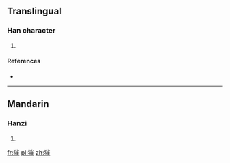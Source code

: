 ==Translingual==

===Han character===
{{Han char|rn=94|rad=犬|as=11|sn=14|four=|canj=大竹山人土 (KHUOG)}}

# {{defn|Han|sort=犬11}}

====References====
* {{Han ref|kx=0718.041|hdz=21365.110|uh=7355|ud=29525}}

----

==Mandarin==

===Hanzi===
{{cmn-hanzi|pin=[[cuī]] ([[cui1]])|wg=ts'ui<sup>1</sup>}}

# {{defn|lang=cmn|sort=犬11}}

[[fr:獕]]
[[pl:獕]]
[[zh:獕]]